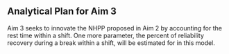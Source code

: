 Analytical Plan for Aim 3
-------------------------

Aim 3 seeks to innovate the NHPP proposed in Aim 2 by accounting for the rest time within a shift. One more parameter, the percent of reliability recovery during a break within a shift, will be estimated for in this model.

